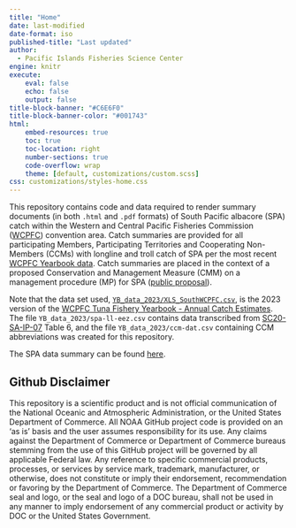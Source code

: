 ---
title: "Home"
date: last-modified
date-format: iso
published-title: "Last updated"
author: 
  - Pacific Islands Fisheries Science Center
engine: knitr
execute:
    eval: false
    echo: false
    output: false
title-block-banner: "#C6E6F0"
title-block-banner-color: "#001743"
html:
    embed-resources: true
    toc: true
    toc-location: right
    number-sections: true
    code-overflow: wrap
    theme: [default, customizations/custom.scss]
css: customizations/styles-home.css  
---

This repository contains code and data required to render summary documents (in both `.html` and `.pdf` formats) of South Pacific albacore (SPA) catch within the Western and Central Pacific Fisheries Commission ([WCPFC](https://www.wcpfc.int/)) convention area. Catch summaries are provided for all participating Members, Participating Territories and Cooperating Non-Members (CCMs) with longline and troll catch of SPA per the most recent [WCPFC Yearbook data](https://www.wcpfc.int/statistical-bulletins). Catch summaries are placed in the context of a proposed Conservation and Management Measure (CMM) on a management procedure (MP) for SPA ([public proposal](https://meetings.wcpfc.int/node/24363)).

Note that the data set used, [`YB_data_2023/XLS_SouthWCPFC.csv`](https://www.wcpfc.int/doc/annual-catch-estimates-2022-data-files), is the 2023 version of the [WCPFC Tuna Fishery Yearbook - Annual Catch Estimates](https://www.wcpfc.int/statistical-bulletins). The file `YB_data_2023/spa-ll-eez.csv` contains data transcribed from [SC20-SA-IP-07](https://meetings.wcpfc.int/node/23046) Table 6, and the file `YB_data_2023/ccm-dat.csv` containing CCM abbreviations was created for this repository.

[The SPA data summary can be found [here](https://n-ducharmebarth-noaa.github.io/2024-spa-summary/wcpfc-ca-spa-catch-summary.html).]{.blue}

## Github Disclaimer

This repository is a scientific product and is not official communication of the National Oceanic and Atmospheric Administration, or the United States Department of Commerce. All NOAA GitHub project code is provided on an ‘as is’ basis and the user assumes responsibility for its use. Any claims against the Department of Commerce or Department of Commerce bureaus stemming from the use of this GitHub project will be governed by all applicable Federal law. Any reference to specific commercial products, processes, or services by service mark, trademark, manufacturer, or otherwise, does not constitute or imply their endorsement, recommendation or favoring by the Department of Commerce. The Department of Commerce seal and logo, or the seal and logo of a DOC bureau, shall not be used in any manner to imply endorsement of any commercial product or activity by DOC or the United States Government.
